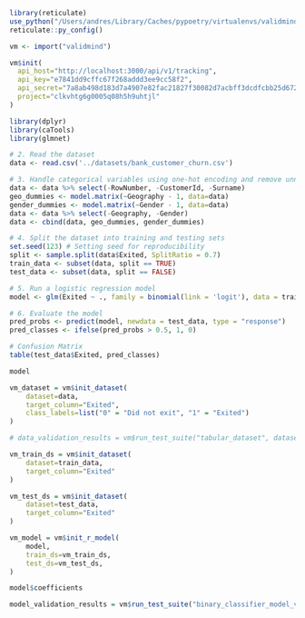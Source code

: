 ```r
library(reticulate)
use_python("/Users/andres/Library/Caches/pypoetry/virtualenvs/validmind-Jp3s24zK-py3.9/bin/python")
reticulate::py_config()
```

```r
vm <- import("validmind")
```

```r
vm$init(
  api_host="http://localhost:3000/api/v1/tracking",
  api_key="e7841dd9cffc67f268addd3ee9cc58f2",
  api_secret="7a8ab498d183d7a4907e82fac21827f30082d7acbff3dcdfcbb25d6728784e61",
  project="clkvhtg6g0005q08h5h9uhtjl"
)
```

```r
library(dplyr)
library(caTools)
library(glmnet)
```

```r
# 2. Read the dataset
data <- read.csv('../datasets/bank_customer_churn.csv')
```

```r
# 3. Handle categorical variables using one-hot encoding and remove unnecessary columns
data <- data %>% select(-RowNumber, -CustomerId, -Surname)
geo_dummies <- model.matrix(~Geography - 1, data=data)
gender_dummies <- model.matrix(~Gender - 1, data=data)
data <- data %>% select(-Geography, -Gender)
data <- cbind(data, geo_dummies, gender_dummies)
```

```r
# 4. Split the dataset into training and testing sets
set.seed(123) # Setting seed for reproducibility
split <- sample.split(data$Exited, SplitRatio = 0.7)
train_data <- subset(data, split == TRUE)
test_data <- subset(data, split == FALSE)
```

```r
# 5. Run a logistic regression model
model <- glm(Exited ~ ., family = binomial(link = 'logit'), data = train_data)
```

```r
# 6. Evaluate the model
pred_probs <- predict(model, newdata = test_data, type = "response")
pred_classes <- ifelse(pred_probs > 0.5, 1, 0)
```

```r
# Confusion Matrix
table(test_data$Exited, pred_classes)
```

```r
model
```

```r
vm_dataset = vm$init_dataset(
    dataset=data,
    target_column="Exited",
    class_labels=list("0" = "Did not exit", "1" = "Exited")
)
```
```r
# data_validation_results = vm$run_test_suite("tabular_dataset", dataset=vm_dataset)
```


```r
vm_train_ds = vm$init_dataset(
    dataset=train_data,
    target_column="Exited"
)

vm_test_ds = vm$init_dataset(
    dataset=test_data,
    target_column="Exited"
)

vm_model = vm$init_r_model(
    model,
    train_ds=vm_train_ds,
    test_ds=vm_test_ds,
)
```
```r
model$coefficients
```

```r
model_validation_results = vm$run_test_suite("binary_classifier_model_validation", model=vm_model)
```